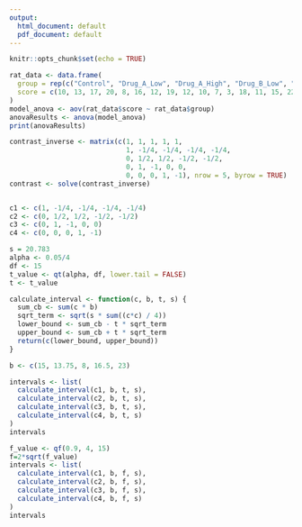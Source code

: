 ```yaml
---
output:
  html_document: default
  pdf_document: default
---
```


```r
knitr::opts_chunk$set(echo = TRUE)
```
```r
rat_data <- data.frame(
  group = rep(c("Control", "Drug_A_Low", "Drug_A_High", "Drug_B_Low", "Drug_B_High"), each = 4),
  score = c(10, 13, 17, 20, 8, 16, 12, 19, 12, 10, 7, 3, 18, 11, 15, 22, 21, 17, 26, 28)
)
model_anova <- aov(rat_data$score ~ rat_data$group)
anovaResults <- anova(model_anova)
print(anovaResults)

contrast_inverse <- matrix(c(1, 1, 1, 1, 1,
                             1, -1/4, -1/4, -1/4, -1/4,
                             0, 1/2, 1/2, -1/2, -1/2,
                             0, 1, -1, 0, 0,
                             0, 0, 0, 1, -1), nrow = 5, byrow = TRUE)
contrast <- solve(contrast_inverse)


c1 <- c(1, -1/4, -1/4, -1/4, -1/4)
c2 <- c(0, 1/2, 1/2, -1/2, -1/2)
c3 <- c(0, 1, -1, 0, 0)
c4 <- c(0, 0, 0, 1, -1) 

s = 20.783
alpha <- 0.05/4
df <- 15
t_value <- qt(alpha, df, lower.tail = FALSE)
t <- t_value

calculate_interval <- function(c, b, t, s) {
  sum_cb <- sum(c * b)
  sqrt_term <- sqrt(s * sum((c*c) / 4))
  lower_bound <- sum_cb - t * sqrt_term
  upper_bound <- sum_cb + t * sqrt_term
  return(c(lower_bound, upper_bound))
}

b <- c(15, 13.75, 8, 16.5, 23)

intervals <- list(
  calculate_interval(c1, b, t, s),
  calculate_interval(c2, b, t, s),
  calculate_interval(c3, b, t, s),
  calculate_interval(c4, b, t, s)
)
intervals

f_value <- qf(0.9, 4, 15)
f=2*sqrt(f_value)
intervals <- list(
  calculate_interval(c1, b, f, s),
  calculate_interval(c2, b, f, s),
  calculate_interval(c3, b, f, s),
  calculate_interval(c4, b, f, s)
)
intervals
```
